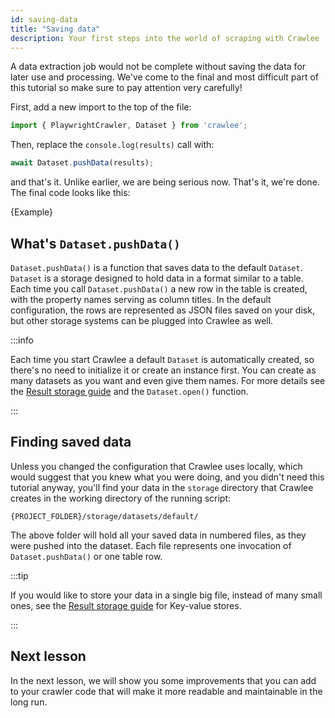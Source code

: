 ```yaml
---
id: saving-data
title: "Saving data"
description: Your first steps into the world of scraping with Crawlee
---
```



A data extraction job would not be complete without saving the data for later use and processing. We've come to the final and most difficult part of this tutorial so make sure to pay attention very carefully!

First, add a new import to the top of the file:

```ts
import { PlaywrightCrawler, Dataset } from 'crawlee';
```

Then, replace the `console.log(results)` call with:

```js
await Dataset.pushData(results);
```

and that's it. Unlike earlier, we are being serious now. That's it, we're done. The final code looks like this:

<RunnableCodeBlock className="language-js" type="playwright">
    {Example}
</RunnableCodeBlock>

## What's `Dataset.pushData()`

&#8203;<ApiLink to="core/class/Dataset#pushData">`Dataset.pushData()`</ApiLink> is a function that saves data to the default <ApiLink to="core/class/Dataset">`Dataset`</ApiLink>. `Dataset` is a storage designed to hold data in a format similar to a table. Each time you call `Dataset.pushData()` a new row in the table is created, with the property names serving as column titles. In the default configuration, the rows are represented as JSON files saved on your disk, but other storage systems can be plugged into Crawlee as well.

:::info

Each time you start Crawlee a default `Dataset` is automatically created, so there's no need to initialize it or create an instance first. You can create as many datasets as you want and even give them names. For more details see the [Result storage guide](../guides/result-storage#dataset) and the <ApiLink to="core/class/Dataset#open">`Dataset.open()`</ApiLink> function.

:::

## Finding saved data

Unless you changed the configuration that Crawlee uses locally, which would suggest that you knew what you were doing, and you didn't need this tutorial anyway, you'll find your data in the `storage` directory that Crawlee creates in the working directory of the running script:

```
{PROJECT_FOLDER}/storage/datasets/default/
```

The above folder will hold all your saved data in numbered files, as they were pushed into the dataset. Each file represents one invocation of `Dataset.pushData()` or one table row.

:::tip

If you would like to store your data in a single big file, instead of many small ones, see the [Result storage guide](../guides/result-storage#key-value-store) for Key-value stores.

:::

## Next lesson

In the next lesson, we will show you some improvements that you can add to your crawler code that will make it more readable and maintainable in the long run.
